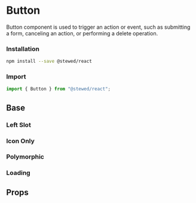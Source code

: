 
# Button

Button component is used to trigger an action or event, such as submitting a form, canceling an action, or performing a delete operation.

### Installation

```bash
npm install --save @stewed/react
```

### Import

```js
import { Button } from "@stewed/react";
```

<Meta of={ButtonStories} />

## Base

<Canvas of={ButtonStories.Base} />

### Left Slot

<Canvas of={ButtonStories.LeftSlot} />


### Icon Only

<Canvas of={ButtonStories.IconOnly} />

### Polymorphic

<Canvas of={ButtonStories.Polymorphic} />

### Loading

<Canvas of={ButtonStories.Loading} />

## Props

<ArgTypes of={ButtonStories} />
